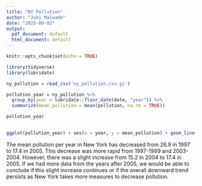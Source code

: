 ```yaml
---
title: "NY Pollution"
author: "Juhi Malwade"
date: "2025-09-02"
output:
  pdf_document: default
  html_document: default
---
```


```r
knitr::opts_chunk$set(echo = TRUE)
```

```r
library(tidyverse)
library(lubridate)

ny_pollution = read_csv('ny_pollution.csv.gz')

pollution_year = ny_pollution %>% 
  group_by(year = lubridate::floor_date(date, "year")) %>% 
  summarize(mean_pollution = mean(pollution, na.rm = TRUE))

pollution_year
  
```

```r
ggplot(pollution_year) + aes(x = year, y = mean_pollution) + geom_line() + ylab("mean pollution")
```

The mean pollution per year in New York has decreased from 26.9 in 1997 to 17.4 in 2005. This decrease was more rapid from 1997-1999 and 2003-2004. However, there was a slight increase from 15.2 in 2004 to 17.4 in 2005. If we had more data from the years after 2005, we would be able to conclude if this slight increase continues or if the overall downward trend persists as New York takes more measures to decrease pollution. 

